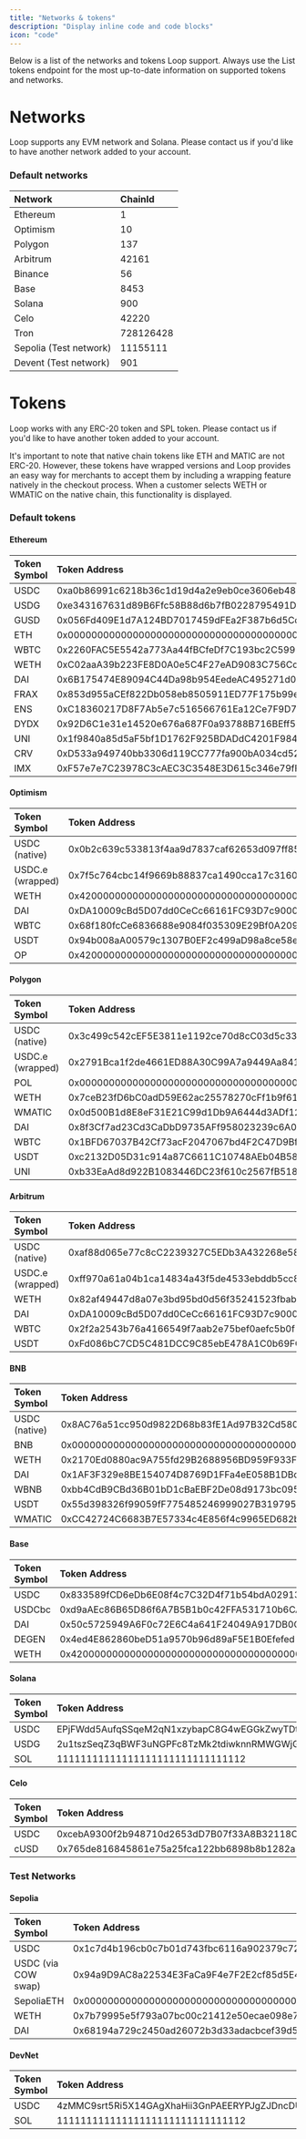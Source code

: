 ```yaml
---
title: "Networks & tokens"
description: "Display inline code and code blocks"
icon: "code"
---
```


Below is a list of the networks and tokens Loop support. Always use the List tokens endpoint for the most up-to-date information on supported tokens and networks. 

# **Networks**

Loop supports any EVM network and Solana. Please contact us if you'd like to have another network added to your account.

### **Default networks**

| **Network**            | **ChainId** |
| :--------------------- | :---------- |
| Ethereum               | 1           |
| Optimism               | 10          |
| Polygon                | 137         |
| Arbitrum               | 42161       |
| Binance                | 56          |
| Base                   | 8453        |
| Solana                 | 900         |
| Celo                   | 42220       |
| Tron                   | 728126428   |
| Sepolia (Test network) | 11155111    |
| Devent (Test network)  | 901         |

# **Tokens**

Loop works with any ERC-20 token and SPL token. Please contact us if you'd like to have another token added to your account.

It's important to note that native chain tokens like ETH and MATIC are not ERC-20. However, these tokens have wrapped versions and Loop provides an easy way for merchants to accept them by including a wrapping feature natively in the checkout process. When a customer selects WETH or WMATIC on the native chain, this functionality is displayed.

### **Default tokens**

#### **Ethereum**

| **Token Symbol** | **Token Address**                          |
| :--------------- | :----------------------------------------- |
| USDC             | 0xa0b86991c6218b36c1d19d4a2e9eb0ce3606eb48 |
| USDG             | 0xe343167631d89B6Ffc58B88d6b7fB0228795491D |
| GUSD             | 0x056Fd409E1d7A124BD7017459dFEa2F387b6d5Cd |
| ETH              | 0x0000000000000000000000000000000000000000 |
| WBTC             | 0x2260FAC5E5542a773Aa44fBCfeDf7C193bc2C599 |
| WETH             | 0xC02aaA39b223FE8D0A0e5C4F27eAD9083C756Cc2 |
| DAI              | 0x6B175474E89094C44Da98b954EedeAC495271d0F |
| FRAX             | 0x853d955aCEf822Db058eb8505911ED77F175b99e |
| ENS              | 0xC18360217D8F7Ab5e7c516566761Ea12Ce7F9D72 |
| DYDX             | 0x92D6C1e31e14520e676a687F0a93788B716BEff5 |
| UNI              | 0x1f9840a85d5aF5bf1D1762F925BDADdC4201F984 |
| CRV              | 0xD533a949740bb3306d119CC777fa900bA034cd52 |
| IMX              | 0xF57e7e7C23978C3cAEC3C3548E3D615c346e79fF |

#### **Optimism**

| **Token Symbol** | **Token Address**                          |
| :--------------- | :----------------------------------------- |
| USDC (native)    | 0x0b2c639c533813f4aa9d7837caf62653d097ff85 |
| USDC.e (wrapped) | 0x7f5c764cbc14f9669b88837ca1490cca17c31607 |
| WETH             | 0x4200000000000000000000000000000000000006 |
| DAI              | 0xDA10009cBd5D07dd0CeCc66161FC93D7c9000da1 |
| WBTC             | 0x68f180fcCe6836688e9084f035309E29Bf0A2095 |
| USDT             | 0x94b008aA00579c1307B0EF2c499aD98a8ce58e58 |
| OP               | 0x4200000000000000000000000000000000000042 |

#### **Polygon**

| **Token Symbol** | **Token Address**                          |
| :--------------- | :----------------------------------------- |
| USDC (native)    | 0x3c499c542cEF5E3811e1192ce70d8cC03d5c3359 |
| USDC.e (wrapped) | 0x2791Bca1f2de4661ED88A30C99A7a9449Aa84174 |
| POL              | 0x0000000000000000000000000000000000000000 |
| WETH             | 0x7ceB23fD6bC0adD59E62ac25578270cFf1b9f619 |
| WMATIC           | 0x0d500B1d8E8eF31E21C99d1Db9A6444d3ADf1270 |
| DAI              | 0x8f3Cf7ad23Cd3CaDbD9735AFf958023239c6A063 |
| WBTC             | 0x1BFD67037B42Cf73acF2047067bd4F2C47D9BfD6 |
| USDT             | 0xc2132D05D31c914a87C6611C10748AEb04B58e8F |
| UNI              | 0xb33EaAd8d922B1083446DC23f610c2567fB5180f |

#### **Arbitrum**

| **Token Symbol** | **Token Address**                          |
| :--------------- | :----------------------------------------- |
| USDC (native)    | 0xaf88d065e77c8cC2239327C5EDb3A432268e5831 |
| USDC.e (wrapped) | 0xff970a61a04b1ca14834a43f5de4533ebddb5cc8 |
| WETH             | 0x82af49447d8a07e3bd95bd0d56f35241523fbab1 |
| DAI              | 0xDA10009cBd5D07dd0CeCc66161FC93D7c9000da1 |
| WBTC             | 0x2f2a2543b76a4166549f7aab2e75bef0aefc5b0f |
| USDT             | 0xFd086bC7CD5C481DCC9C85ebE478A1C0b69FCbb9 |

#### **BNB**

| **Token Symbol** | **Token Address**                          |
| :--------------- | :----------------------------------------- |
| USDC (native)    | 0x8AC76a51cc950d9822D68b83fE1Ad97B32Cd580d |
| BNB              | 0x0000000000000000000000000000000000000000 |
| WETH             | 0x2170Ed0880ac9A755fd29B2688956BD959F933F8 |
| DAI              | 0x1AF3F329e8BE154074D8769D1FFa4eE058B1DBc3 |
| WBNB             | 0xbb4CdB9CBd36B01bD1cBaEBF2De08d9173bc095c |
| USDT             | 0x55d398326f99059fF775485246999027B3197955 |
| WMATIC           | 0xCC42724C6683B7E57334c4E856f4c9965ED682bD |

#### **Base**

| **Token Symbol** | **Token Address**                          |
| :--------------- | :----------------------------------------- |
| USDC             | 0x833589fCD6eDb6E08f4c7C32D4f71b54bdA02913 |
| USDCbc           | 0xd9aAEc86B65D86f6A7B5B1b0c42FFA531710b6CA |
| DAI              | 0x50c5725949A6F0c72E6C4a641F24049A917DB0Cb |
| DEGEN            | 0x4ed4E862860beD51a9570b96d89aF5E1B0Efefed |
| WETH             | 0x4200000000000000000000000000000000000006 |

#### **Solana**

| **Token Symbol** | **Token Address**                            |
| :--------------- | :------------------------------------------- |
| USDC             | EPjFWdd5AufqSSqeM2qN1xzybapC8G4wEGGkZwyTDt1v |
| USDG             | 2u1tszSeqZ3qBWF3uNGPFc8TzMk2tdiwknnRMWGWjGWH |
| SOL              | 11111111111111111111111111111112             |

#### **Celo**

| **Token Symbol** | **Token Address**                          |
| :--------------- | :----------------------------------------- |
| USDC             | 0xcebA9300f2b948710d2653dD7B07f33A8B32118C |
| cUSD             | 0x765de816845861e75a25fca122bb6898b8b1282a |

### **Test Networks**

#### **Sepolia**

| **Token Symbol**    | **Token Address**                          |
| :------------------ | :----------------------------------------- |
| USDC                | 0x1c7d4b196cb0c7b01d743fbc6116a902379c7238 |
| USDC (via COW swap) | 0x94a9D9AC8a22534E3FaCa9F4e7F2E2cf85d5E4C8 |
| SepoliaETH          | 0x0000000000000000000000000000000000000000 |
| WETH                | 0x7b79995e5f793a07bc00c21412e50ecae098e7f9 |
| DAI                 | 0x68194a729c2450ad26072b3d33adacbcef39d574 |

#### **DevNet**

| **Token Symbol** | **Token Address**                            |
| :--------------- | :------------------------------------------- |
| USDC             | 4zMMC9srt5Ri5X14GAgXhaHii3GnPAEERYPJgZJDncDU |
| SOL              | 11111111111111111111111111111112             |